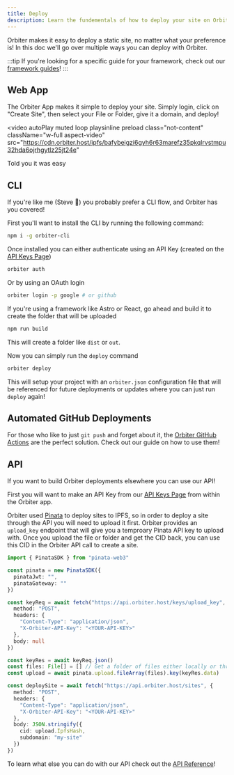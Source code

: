 ```yaml
---
title: Deploy
description: Learn the fundementals of how to deploy your site on Orbiter
---
```



Orbiter makes it easy to deploy a static site, no matter what your preference is! In this doc we'll go over multiple ways you can deploy with Orbiter.

:::tip
If you're looking for a specific guide for your framework, check out our [framework guides](/frameworks)!
:::

## Web App

The Orbiter App makes it simple to deploy your site. Simply login, click on "Create Site", then select your File or Folder, give it a domain, and deploy!

<video
  autoPlay
  muted
  loop
  playsinline
  preload
  class="not-content"
  className="w-full aspect-video"
  src="https://cdn.orbiter.host/ipfs/bafybeigzi6gyh6r63marefz35pkqlrvstmpu32hda6ojrhgytlz25jt24e"
></video>

Told you it was easy

## CLI

If you're like me (Steve 👋) you probably prefer a CLI flow, and Orbiter has you covered!

First you'll want to install the CLI by running the following command:

```bash
npm i -g orbiter-cli
```

Once installed you can either authenticate using an API Key (created on the [API Keys Page](https://app.orbiter.host/api-keys))

```bash
orbiter auth
```

Or by using an OAuth login

```bash
orbiter login -p google # or github
```

If you're using a framework like Astro or React, go ahead and build it to create the folder that will be uploaded

```bash
npm run build
```

This will create a folder like `dist` or `out`.

Now you can simply run the `deploy` command

```bash
orbiter deploy
```

This will setup your project with an `orbiter.json` configuration file that will be referenced for future deployments or updates where you can just run `deploy` again!

## Automated GitHub Deployments

For those who like to just `git push` and forget about it, the [Orbiter GitHub Actions](/github-actions-and-hooks) are the perfect solution. Check out our guide on how to use them!

<LinkCard title="GitHub Actions & Hooks" description="Learn how to automatically deploy and update your site using GitHub Actions and Hooks" href="/github-actions-and-hooks" />

## API

If you want to build Orbiter deployments elsewhere you can use our API!

First you will want to make an API Key from our [API Keys Page](https://app.orbiter.host/api-keys) from within the Orbiter app.

Orbiter used [Pinata](https://pinata.cloud) to deploy sites to IPFS, so in order to deploy a site through the API you will need to upload it first. Orbiter provides an `upload_key` endpoint that will give you a temproary Pinata API key to upload with. Once you upload the file or folder and get the CID back, you can use this CID in the Orbiter API call to create a site.

```typescript
import { PinataSDK } from "pinata-web3"

const pinata = new PinataSDK({
  pinataJwt: "",
  pinataGateway: ""
})

const keyReq = await fetch("https://api.orbiter.host/keys/upload_key", {
  method: "POST",
  headers: {
    "Content-Type": "application/json",
    "X-Orbiter-API-Key": "<YOUR-API-KEY>"
  },
  body: null
})

const keyRes = await keyReq.json()
const files: File[] = [] // Get a folder of files either locally or through a front end
const upload = await pinata.upload.fileArray(files).key(keyRes.data)

const deploySite = await fetch("https://api.orbiter.host/sites", {
  method: "POST",
  headers: {
    "Content-Type": "application/json",
    "X-Orbiter-API-Key": "<YOUR-API-KEY>"
  },
  body: JSON.stringify({
    cid: upload.IpfsHash,
    subdomain: "my-site"
  })
})
```

To learn what else you can do with our API check out the [API Reference](/api-reference)!
